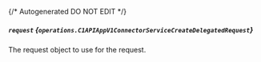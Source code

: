 {/* Autogenerated DO NOT EDIT  */}

##### `request` *{`operations.C1APIAppV1ConnectorServiceCreateDelegatedRequest`}*
The request object to use for the request.
<Collapsible openLabel={Labels.showProperties} closeLabel={Labels.hideProperties}>
    <C1APIAppV1ConnectorServiceCreateDelegatedRequest/>
</Collapsible>


